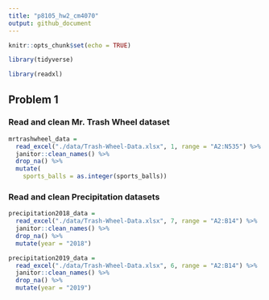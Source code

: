 ```yaml
---
title: "p8105_hw2_cm4070"
output: github_document
---
```


```r
knitr::opts_chunk$set(echo = TRUE)

library(tidyverse)

library(readxl)
```

## Problem 1

### Read and clean Mr. Trash Wheel dataset

```r
mrtrashwheel_data = 
  read_excel("./data/Trash-Wheel-Data.xlsx", 1, range = "A2:N535") %>%
  janitor::clean_names() %>%
  drop_na() %>%
  mutate(
    sports_balls = as.integer(sports_balls)) 
```

### Read and clean Precipitation datasets

```r
precipitation2018_data = 
  read_excel("./data/Trash-Wheel-Data.xlsx", 7, range = "A2:B14") %>%
  janitor::clean_names() %>%
  drop_na() %>%
  mutate(year = "2018")
```

```r
precipitation2019_data =
  read_excel("./data/Trash-Wheel-Data.xlsx", 6, range = "A2:B14") %>%
  janitor::clean_names() %>%
  drop_na() %>%
  mutate(year = "2019")
```

